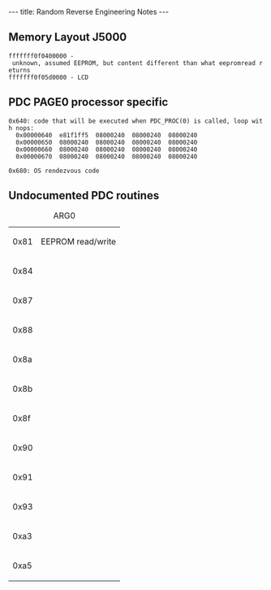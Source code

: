 ---
title: Random Reverse Engineering Notes
---

== Memory Layout J5000 ==

 fffffff0f0400000 - unknown, assumed EEPROM, but content different than what eepromread returns
 fffffff0f05d0000 - LCD

== PDC PAGE0 processor specific ==

 0x640: code that will be executed when PDC_PROC(0) is called, loop with nops:
   0x00000640  e81f1ff5  08000240  08000240  08000240
   0x00000650  08000240  08000240  08000240  08000240
   0x00000660  08000240  08000240  08000240  08000240
   0x00000670  08000240  08000240  08000240  08000240

 0x680: OS rendezvous code

== Undocumented PDC routines ==

{| class="wikitable"
|+ARG0
|-
| 0x81
| EEPROM read/write
|-
| 0x84
|
|-
| 0x87
|
|-
| 0x88
|
|-
| 0x8a
|
|-
| 0x8b
|
|-
| 0x8f
|
|-
| 0x90
|
|-
| 0x91
|
|-
| 0x93
|
|-
| 0xa3
|
|-
| 0xa5
|
|}